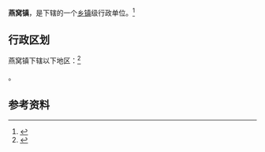 {{中国乡级行政区|景观照片文件名 = Yanwo Town - on the Yangtze levee - P1540340.JPG
|景观照片描述 = 
|42/10/83/103/000}}

'''燕窝镇'''，是{{PRC admin/fullname|42/10/83/103/000|3}}下辖的一个[[乡镇|乡镇]]级行政单位。<ref>{{PRC admin/ref sgc|{{PRC admin/parent|42/10/83/103/000}}}}</ref>

== 行政区划 ==

燕窝镇下辖以下地区：<ref>{{PRC admin/ref sgc|42/10/83/103/000}}</ref>

{{PRC admin/children|42/10/83/103/000}}。

== 参考资料 ==

{{reflist}}

{{行政区划小作品}}
{{PRC admin/navcat|42/10/83/103/000}}